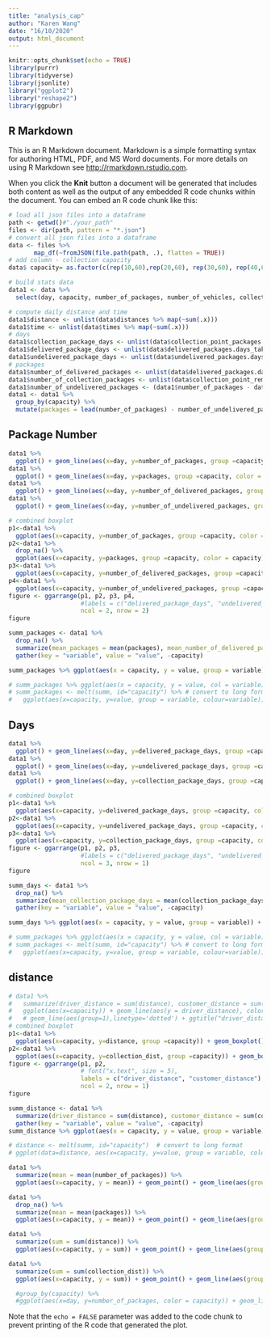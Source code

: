 ```yaml
---
title: "analysis_cap"
author: "Karen Wang"
date: "16/10/2020"
output: html_document
---
```


```r
knitr::opts_chunk$set(echo = TRUE)
library(purrr)
library(tidyverse)
library(jsonlite)
library("ggplot2")
library("reshape2")
library(ggpubr)
```

## R Markdown

This is an R Markdown document. Markdown is a simple formatting syntax for authoring HTML, PDF, and MS Word documents. For more details on using R Markdown see <http://rmarkdown.rstudio.com>.

When you click the **Knit** button a document will be generated that includes both content as well as the output of any embedded R code chunks within the document. You can embed an R code chunk like this:

```r
# load all json files into a dataframe
path <- getwd()#"./your_path"
files <- dir(path, pattern = "*.json")
# convert all json files into a dataframe
data <- files %>%
       map_df(~fromJSON(file.path(path, .), flatten = TRUE))
# add column - collection capacity 
data$ capacity= as.factor(c(rep(10,60),rep(20,60), rep(30,60), rep(40,60), rep(50,60)))

# build stats data
data1 <- data %>%
  select(day, capacity, number_of_packages, number_of_vehicles, collection_dist)

# compute daily distance and time
data1$distance <- unlist(data$distances %>% map(~sum(.x)))
data1$time <- unlist(data$times %>% map(~sum(.x)))
# days
data1$collection_package_days <- unlist(data$collection_point_packages %>% map(~sum(.x))) 
data1$delivered_package_days <- unlist(data$delivered_packages.days_taken %>% map(~sum(.x)))
data1$undelivered_package_days <- unlist(data$undelivered_packages.days_taken %>% map(~sum(.x)))
# packages
data1$number_of_delivered_packages <- unlist(data$delivered_packages.days_taken %>% map(~length(.x))) # calculate the number of delivered packages every day
data1$number_of_collection_packages <- unlist(data$collection_point_removed_packages %>% map(~sum(.x)))
data1$number_of_undelivered_packages <- (data1$number_of_packages - data1$number_of_delivered_packages) # calculate the number of undelivered packages every day
data1 <- data1 %>%
  group_by(capacity) %>% 
  mutate(packages = lead(number_of_packages) - number_of_undelivered_packages) # compute packages
```

## Package Number
```r
data1 %>% 
  ggplot() + geom_line(aes(x=day, y=number_of_packages, group =capacity, color = capacity)) + ggtitle("number_of_packages over time")
data1 %>% 
  ggplot() + geom_line(aes(x=day, y=packages, group =capacity, color = capacity)) + ggtitle("packages over time")
data1 %>% 
  ggplot() + geom_line(aes(x=day, y=number_of_delivered_packages, group =capacity, color = capacity)) + ggtitle("number_of_delivered_packages over time")
data1 %>% 
  ggplot() + geom_line(aes(x=day, y=number_of_undelivered_packages, group =capacity, color = capacity)) + ggtitle("number_of_undelivered_packages over time")

# combined boxplot
p1<-data1 %>% 
  ggplot(aes(x=capacity, y=number_of_packages, group =capacity, color = capacity)) + geom_boxplot() + ggtitle("number_of_packages vs collection capcity")
p2<-data1 %>% 
  drop_na() %>% 
  ggplot(aes(x=capacity, y=packages, group =capacity, color = capacity)) + geom_boxplot() + ggtitle("packages vs collection capacity")
p3<-data1 %>% 
  ggplot(aes(x=capacity, y=number_of_delivered_packages, group =capacity, color = capacity)) + geom_boxplot() + ggtitle("number_of_delivered_packages vs collection capacity")
p4<-data1 %>% 
  ggplot(aes(x=capacity, y=number_of_undelivered_packages, group =capacity, color = capacity)) + geom_boxplot() + ggtitle("number_of_undelivered_packages vs collection capacity")
figure <- ggarrange(p1, p2, p3, p4,
                    #labels = c("delivered_package_days", "undelivered_package_days", "collection_package_days"),
                    ncol = 2, nrow = 2)
figure

summ_packages <- data1 %>% 
  drop_na() %>% 
  summarize(mean_packages = mean(packages), mean_number_of_delivered_packages = mean(number_of_delivered_packages), mean_number_of_undelivered_packages = mean(number_of_undelivered_packages), mean_number_of_collection_packages = mean(number_of_collection_packages)/60) %>% #mean_number_of_packages = mean(number_of_packages), 
  gather(key = "variable", value = "value", -capacity) 

summ_packages %>% ggplot(aes(x = capacity, y = value, group = variable)) + geom_line(aes(color = variable), linetype='dotted') + geom_point(aes(color = variable)) #+ scale_color_manual(values = c("darkred", "steelblue")) 

# summ_packages %>% ggplot(aes(x = capacity, y = value, col = variable)) + geom_boxplot()
# summ_packages <- melt(summ, id="capacity") %>% # convert to long format
#   ggplot(aes(x=capacity, y=value, group = variable, colour=variable)) + geom_line() + geom_point()

```
## Days
```r
data1 %>% 
  ggplot() + geom_line(aes(x=day, y=delivered_package_days, group =capacity, color = capacity)) + ggtitle("delivered_package_days over time")
data1 %>% 
  ggplot() + geom_line(aes(x=day, y=undelivered_package_days, group =capacity, color = capacity)) + ggtitle("delivered_package_days over time")
data1 %>% 
  ggplot() + geom_line(aes(x=day, y=collection_package_days, group =capacity, color = capacity)) + ggtitle("collection_package_days over time")

# combined boxplot
p1<-data1 %>% 
  ggplot(aes(x=capacity, y=delivered_package_days, group =capacity, color = capacity)) + geom_boxplot() + ggtitle("delivered_package_days vs collection capacity")
p2<-data1 %>% 
  ggplot(aes(x=capacity, y=undelivered_package_days, group =capacity, color = capacity)) + geom_boxplot() + ggtitle("undelivered_package_days vs collection capacity")
p3<-data1 %>% 
  ggplot(aes(x=capacity, y=collection_package_days, group =capacity, color = capacity)) + geom_boxplot() + ggtitle("collection_package_days vs collection capacity")
figure <- ggarrange(p1, p2, p3,
                    #labels = c("delivered_package_days", "undelivered_package_days", "collection_package_days"),
                    ncol = 3, nrow = 1)
figure

summ_days <- data1 %>% 
  drop_na() %>% 
  summarize(mean_collection_package_days = mean(collection_package_days), mean_delivered_package_days = mean(delivered_package_days), mean_undelivered_package_days = mean(undelivered_package_days)) %>% #mean_number_of_packages = mean(number_of_packages), 
  gather(key = "variable", value = "value", -capacity) 

summ_days %>% ggplot(aes(x = capacity, y = value, group = variable)) + geom_line(aes(color = variable), linetype='dotted') + geom_point(aes(color = variable)) #+ scale_color_manual(values = c("darkred", "steelblue")) 

# summ_packages %>% ggplot(aes(x = capacity, y = value, col = variable)) + geom_boxplot()
# summ_packages <- melt(summ, id="capacity") %>% # convert to long format
#   ggplot(aes(x=capacity, y=value, group = variable, colour=variable)) + geom_line() + geom_point()

```

## distance
```r
# data1 %>% 
#   summarize(driver_distance = sum(distance), customer_distance = sum(collection_dist)) %>% 
#   ggplot(aes(x=capacity)) + geom_line(aes(y = driver_distance), color = "darkred") + geom_line(aes(y = customer_distance), color="steelblue", linetype="twodash")
#   # geom_line(aes(group=1),linetype='dotted') + ggtitle("driver_distance vs. capacity")
# combined boxplot
p1<-data1 %>% 
  ggplot(aes(x=capacity, y=distance, group =capacity)) + geom_boxplot()#+ stat_summary(fun.y=mean, geom="point", shape=23, size=4) #+ ggtitle("driver_distance vs collection capacity")
p2<-data1 %>% 
  ggplot(aes(x=capacity, y=collection_dist, group =capacity)) + geom_boxplot() #+ ggtitle("customer_distance vs collection capacity")
figure <- ggarrange(p1, p2,
                    # font("x.text", size = 5),
                    labels = c("driver_distance", "customer_distance"),
                    ncol = 2, nrow = 1)
figure

summ_distance <- data1 %>% 
  summarize(driver_distance = sum(distance), customer_distance = sum(collection_dist)) %>%
  gather(key = "variable", value = "value", -capacity)
summ_distance %>% ggplot(aes(x = capacity, y = value, group = variable)) + geom_line(aes(color = variable, linetype = variable)) + geom_point(aes(color = variable)) + scale_color_manual(values = c("darkred", "steelblue")) + ggtitle("distance vs. capacity")

# distance <- melt(summ, id="capacity")  # convert to long format
# ggplot(data=distance, aes(x=capacity, y=value, group = variable, colour=variable)) + geom_line() + geom_point()
```

```r
data1 %>% 
  summarize(mean = mean(number_of_packages)) %>% 
  ggplot(aes(x=capacity, y = mean)) + geom_point() + geom_line(aes(group=1),linetype='dotted') + ggtitle("number_of_packages vs. capacity")

data1 %>% 
  drop_na() %>%
  summarize(mean = mean(packages)) %>% 
  ggplot(aes(x=capacity, y = mean)) + geom_point() + geom_line(aes(group=1),linetype='dotted') + ggtitle("packages vs. capacity")

data1 %>% 
  summarize(sum = sum(distance)) %>% 
  ggplot(aes(x=capacity, y = sum)) + geom_point() + geom_line(aes(group=1),linetype='dotted') + ggtitle("driver_distance vs. capacity")

data1 %>% 
  summarize(sum = sum(collection_dist)) %>% 
  ggplot(aes(x=capacity, y = sum)) + geom_point() + geom_line(aes(group=1),linetype='dotted') + ggtitle("customer_distance vs. capacity")

  #group_by(capacity) %>% 
  #ggplot(aes(x=day, y=number_of_packages, color = capacity)) + geom_line(aes(group=1)) # + geom_bar(stat="identity") + ggtitle("tip_amount vs. hour")
```

Note that the `echo = FALSE` parameter was added to the code chunk to prevent printing of the R code that generated the plot.
